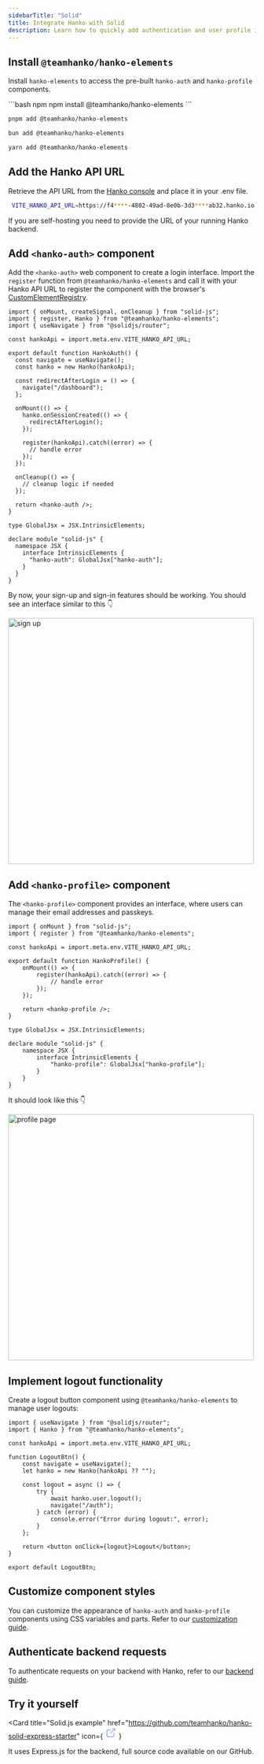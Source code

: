 ```yaml
---
sidebarTitle: "Solid"
title: Integrate Hanko with Solid
description: Learn how to quickly add authentication and user profile in your Solid app using Hanko.
---
```


<Snippet file="frontend-integration-about.mdx" />

## Install `@teamhanko/hanko-elements`

Install `hanko-elements` to access the pre-built `hanko-auth` and `hanko-profile` components.

<CodeGroup>
```bash npm
npm install @teamhanko/hanko-elements
```

```bash pnpm
pnpm add @teamhanko/hanko-elements
```

```bash bun
bun add @teamhanko/hanko-elements
```

```bash yarn
yarn add @teamhanko/hanko-elements
```

</CodeGroup>

## Add the Hanko API URL

Retrieve the API URL from the [Hanko console](https://cloud.hanko.io/) and place it in your .env file.

```sh .env
 VITE_HANKO_API_URL=https://f4****-4802-49ad-8e0b-3d3****ab32.hanko.io
```

<Note>
  If you are self-hosting you need to provide the URL of your running Hanko
  backend.
</Note>

## Add `<hanko-auth>` component

Add the `<hanko-auth>` web component to create a login interface. Import the `register` function from `@teamhanko/hanko-elements` and call it with your Hanko API URL to register the component with the browser's [CustomElementRegistry](https://developer.mozilla.org/de/docs/Web/API/CustomElementRegistry).

```tsx components/HankoAuth.tsx
import { onMount, createSignal, onCleanup } from "solid-js";
import { register, Hanko } from "@teamhanko/hanko-elements";
import { useNavigate } from "@solidjs/router";

const hankoApi = import.meta.env.VITE_HANKO_API_URL;

export default function HankoAuth() {
  const navigate = useNavigate();
  const hanko = new Hanko(hankoApi);

  const redirectAfterLogin = () => {
    navigate("/dashboard");
  };

  onMount(() => {
    hanko.onSessionCreated(() => {
      redirectAfterLogin();
    });

    register(hankoApi).catch((error) => {
      // handle error
    });
  });

  onCleanup(() => {
    // cleanup logic if needed
  });

  return <hanko-auth />;
}

type GlobalJsx = JSX.IntrinsicElements;

declare module "solid-js" {
  namespace JSX {
    interface IntrinsicElements {
      "hanko-auth": GlobalJsx["hanko-auth"];
    }
  }
}
```

By now, your sign-up and sign-in features should be working. You should see an interface similar to this 👇

<Frame>
<img src="/images/fullstack-guide/next-one.png" alt="sign up" width="500" style={{ borderRadius: '0.5rem' }}/>
</Frame>

## Add `<hanko-profile>` component

The `<hanko-profile>` component provides an interface, where users can manage their email addresses and passkeys.

```tsx components/HankoProfile.tsx
import { onMount } from "solid-js";
import { register } from "@teamhanko/hanko-elements";

const hankoApi = import.meta.env.VITE_HANKO_API_URL;

export default function HankoProfile() {
    onMount(() => {
        register(hankoApi).catch((error) => {
            // handle error
        });
    });

    return <hanko-profile />;
}

type GlobalJsx = JSX.IntrinsicElements;

declare module "solid-js" {
    namespace JSX {
        interface IntrinsicElements {
            "hanko-profile": GlobalJsx["hanko-profile"];
        }
    }
}
```

It should look like this 👇

<Frame>
<img
src="/images/fullstack-guide/next-two.png"
alt="profile page"
width="500"
style={{ borderRadius: '0.5rem' }}
/>
</Frame>

## Implement logout functionality

Create a logout button component using `@teamhanko/hanko-elements` to manage user logouts:

```tsx components/LogoutButton.tsx
import { useNavigate } from "@solidjs/router";
import { Hanko } from "@teamhanko/hanko-elements";

const hankoApi = import.meta.env.VITE_HANKO_API_URL;

function LogoutBtn() {
    const navigate = useNavigate();
    let hanko = new Hanko(hankoApi ?? "");

    const logout = async () => {
        try {
            await hanko.user.logout();
            navigate("/auth");
        } catch (error) {
            console.error("Error during logout:", error);
        }
    };

    return <button onClick={logout}>Logout</button>;
}

export default LogoutBtn;
```

## Customize component styles

You can customize the appearance of `hanko-auth` and `hanko-profile` components using CSS variables and parts. Refer to our [customization guide](/guides/hanko-elements/customize-appearance).


## Authenticate backend requests

To authenticate requests on your backend with Hanko, refer to our [backend guide](/quickstarts/backend).

## Try it yourself


<Card
  title="Solid.js example"
  href="https://github.com/teamhanko/hanko-solid-express-starter"
  icon={
    <svg
      xmlns="http://www.w3.org/2000/svg"
      className="icon icon-tabler icon-tabler-external-link"
      width="24"
      height="24"
      viewBox="0 0 24 24"
      strokeWidth="2"
      stroke="#5465FF"
      fill="none"
      strokeLinecap="round"
      strokeLinejoin="round"
    >
      <path stroke="none" d="M0 0h24v24H0z" fill="none"></path>
      <path d="M12 6h-6a2 2 0 0 0 -2 2v10a2 2 0 0 0 2 2h10a2 2 0 0 0 2 -2v-6"></path>
      <path d="M11 13l9 -9"></path>
      <path d="M15 4h5v5"></path>
    </svg>
  }
>
  It uses Express.js for the backend, full source code available on our GitHub.
</Card>
